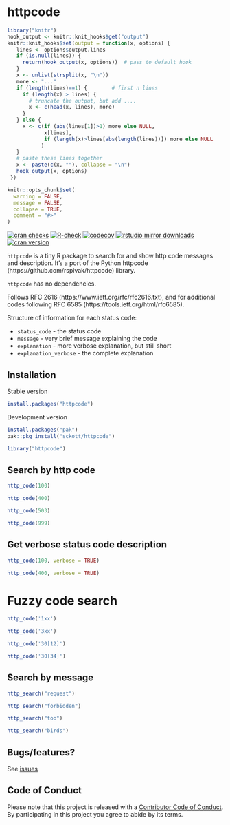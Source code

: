 httpcode
========

```r
library("knitr")
hook_output <- knitr::knit_hooks$get("output")
knitr::knit_hooks$set(output = function(x, options) {
   lines <- options$output.lines
   if (is.null(lines)) {
     return(hook_output(x, options))  # pass to default hook
   }
   x <- unlist(strsplit(x, "\n"))
   more <- "..."
   if (length(lines)==1) {        # first n lines
     if (length(x) > lines) {
       # truncate the output, but add ....
       x <- c(head(x, lines), more)
     }
   } else {
     x <- c(if (abs(lines[1])>1) more else NULL,
            x[lines],
            if (length(x)>lines[abs(length(lines))]) more else NULL
           )
   }
   # paste these lines together
   x <- paste(c(x, ""), collapse = "\n")
   hook_output(x, options)
 })

knitr::opts_chunk$set(
  warning = FALSE,
  message = FALSE,
  collapse = TRUE,
  comment = "#>"
)
```

[![cran checks](https://badges.cranchecks.info/worst/httpcode.svg)](https://cloud.r-project.org/web/checks/check_results_httpcode.html)
[![R-check](https://github.com/sckott/httpcode/actions/workflows/R-check.yaml/badge.svg)](https://github.com/sckott/httpcode/actions/workflows/R-check.yaml)
[![codecov](https://codecov.io/gh/sckott/httpcode/branch/master/graph/badge.svg?token=gvEuPJXQuK)](https://codecov.io/gh/sckott/httpcode)
[![rstudio mirror downloads](https://cranlogs.r-pkg.org/badges/httpcode)](https://github.com/metacran/cranlogs.app)
[![cran version](https://www.r-pkg.org/badges/version/httpcode)](https://cran.r-project.org/package=httpcode)

`httpcode` is a tiny R package to search for and show http code messages and description. It's a port of the Python httpcode (https://github.com/rspivak/httpcode) library.

`httpcode` has no dependencies.

Follows RFC 2616 (https://www.ietf.org/rfc/rfc2616.txt), and for additional codes 
following RFC 6585 (https://tools.ietf.org/html/rfc6585).

Structure of information for each status code:

* `status_code` - the status code
* `message` - very brief message explaining the code
* `explanation` - more verbose explanation, but still short
* `explanation_verbose` - the complete explanation

## Installation

Stable version

```r
install.packages("httpcode")
```

Development version

```r
install.packages("pak")
pak::pkg_install("sckott/httpcode")
```

```r
library("httpcode")
```

## Search by http code

```r
http_code(100)
```

```r
http_code(400)
```

```r
http_code(503)
```

```r
http_code(999)
```

## Get verbose status code description

```r
http_code(100, verbose = TRUE)
```

```r
http_code(400, verbose = TRUE)
```

# Fuzzy code search

```r
http_code('1xx')
```

```r
http_code('3xx')
```

```r
http_code('30[12]')
```

```r
http_code('30[34]')
```

## Search by message

```r
http_search("request")
```

```r
http_search("forbidden")
```

```r
http_search("too")
```

```r
http_search("birds")
```


## Bugs/features?

See [issues](https://github.com/sckott/httpcode/issues)

## Code of Conduct

Please note that this project is released with a [Contributor Code of Conduct][coc]. By participating in this project you agree to abide by its terms.

[coc]: https://github.com/sckott/httpcode/blob/main/CODE_OF_CONDUCT.md
